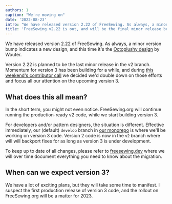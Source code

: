 ```yaml
---
authors: 1
caption: "We're moving on"
date: '2022-08-23'
intro: "We have released version 2.22 of FreeSewing. As always, a minor version bump indicates a new design, and this time it's the Octoplushy design by Wouter."
title: 'FreeSewing v2.22 is out, and will be the final minor release before v3'
---
```


We have released version 2.22 of FreeSewing. As always, a minor version bump
indicates a new design, and this time it's the [Octoplushy
design](/designs/octoplushy) by Wouter.

<!-- truncate -->

Version 2.22 is planned to be the last minor release in the v2 branch. Momentum
for version 3 has been building for a while, and during [this weekend's
contributor call](https://github.com/freesewing/freesewing/discussions/2582) we
decided we'd double down on those efforts and focus all our attention on the
upcoming version 3.

## What does this all mean?

In the short term, you might not even notice. FreeSewing.org will continue
running the production-ready v2 code, while we start building version 3.

For developers and/or pattern designers, the situation is different. Effective
immediately, our (default) `develop` branch in [our
monorepo](https://github.com/freesewing/freesewing) is where we'll be working
on version 3 code. Version 2 code is now in the `v2` branch where will will
backport fixes for as long as version 3 is under development.

To keep up to date of all changes, please refer to
[freesewing.dev](https://freesewing.dev) where we will over time document
everything you need to know about the migration.

## When can we expect version 3?

We have a lot of exciting plans, but they will take some time to manifest. I
suspect the first production release of version 3 code, and the rollout on
FreeSewing.org will be a matter for 2023.
